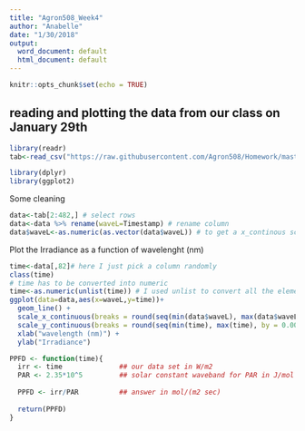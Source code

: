 ```yaml
---
title: "Agron508_Week4"
author: "Anabelle"
date: "1/30/2018"
output:
  word_document: default
  html_document: default
---
```


```r
knitr::opts_chunk$set(echo = TRUE)
```

## reading and plotting the data from our class on January 29th 


```r
library(readr)
tab<-read_csv("https://raw.githubusercontent.com/Agron508/Homework/master/SS-110_1010_12918noon.csv")

library(dplyr)
library(ggplot2)
```

Some cleaning


```r
data<-tab[2:482,] # select rows
data<-data %>% rename(waveL=Timestamp) # rename column 
data$waveL<-as.numeric(as.vector(data$waveL)) # to get a x_continous scale, data need to be numeric not factor
```

Plot the Irradiance as a function of wavelenght (nm)

```r
time<-data[,82]# here I just pick a column randomly
class(time)
# time has to be converted into numeric 
time<-as.numeric(unlist(time)) # I used unlist to convert all the element to a single numeric vector
ggplot(data=data,aes(x=waveL,y=time))+
  geom_line() +
  scale_x_continuous(breaks = round(seq(min(data$waveL), max(data$waveL), by = 100),1)) +
  scale_y_continuous(breaks = round(seq(min(time), max(time), by = 0.005),1)) +
  xlab("wavelength (nm)") +
  ylab("Irradiance")
```

```r

PPFD <- function(time){
  irr <- time              ## our data set in W/m2
  PAR <- 2.35*10^5         ## solar constant waveband for PAR in J/mol
  
  PPFD <- irr/PAR          ## answer in mol/(m2 sec)
  
  return(PPFD)
}

```





